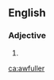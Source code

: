 ==English==

===Adjective===
{{head|en|adjective comparative form}}

# {{en-comparative of|awful}}

[[ca:awfuller]]